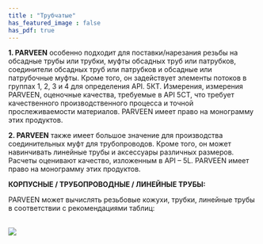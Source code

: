 ```yaml
---
title : "Трубчатые"
has_featured_image : false
has_pdf: true
---
```


**1. PARVEEN** особенно подходит для поставки/нарезания резьбы на обсадные трубы или трубки, муфты обсадных труб или патрубков, соединители обсадных труб или патрубков и обсадные или патрубочные муфты. Кроме того, он задействует элементы потоков в группах 1, 2, 3 и 4 для определения API. 5КТ. Измерения, измерения PARVEEN, оценочные качества, требуемые в API 5CT, что требует качественного производственного процесса и точной прослеживаемости материалов. PARVEEN имеет право на монограмму этих продуктов.

**2. PARVEEN** также имеет большое значение для производства соединительных муфт для трубопроводов. Кроме того, он может навинчивать линейные трубы и аксессуары различных размеров. Расчеты оценивают качество, изложенным в API – 5L. PARVEEN имеет право на монограмму этих продуктов.

**КОРПУСНЫЕ / ТРУБОПРОВОДНЫЕ / ЛИНЕЙНЫЕ ТРУБЫ:**

PARVEEN может вычислять резьбовые кожухи, трубки, линейные трубы в соответствии с рекомендациями таблиц:

<br />
<Image src={image} />